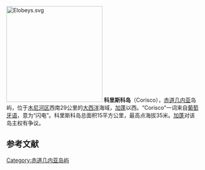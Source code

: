 [[Image:Elobeys.svg|250px]]
'''科里斯科岛'''（Corisco），[[赤道几内亚|赤道几内亚]]岛屿，位于[[木尼河区|木尼河区]]西南29公里的[[大西洋|大西洋]]海域，[[加蓬|加蓬]]以西。“Corisco”一词来自[[葡萄牙语|葡萄牙语]]，意为“闪电”。科里斯科岛总面积15平方公里，最高点海拔35米。[[加蓬|加蓬]]对该岛主权有争议。

==参考文献==
{{reflist}}

[[Category:赤道几内亚岛屿|Category:赤道几内亚岛屿]]